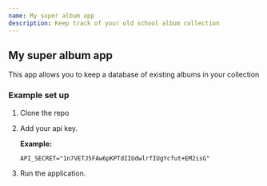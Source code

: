 ```yaml
---
name: My super album app
description: Keep track of your old school album collection
---
```


## My super album app

This app allows you to keep a database of existing albums in your collection

### Example set up

1. Clone the repo
1. Add your api key.

   **Example:**

   ```
   API_SECRET="1n7VETJ5FAw6pKPTdIIUdwlrfIUgYcfut+EM2isG"
   ```

1. Run the application.
